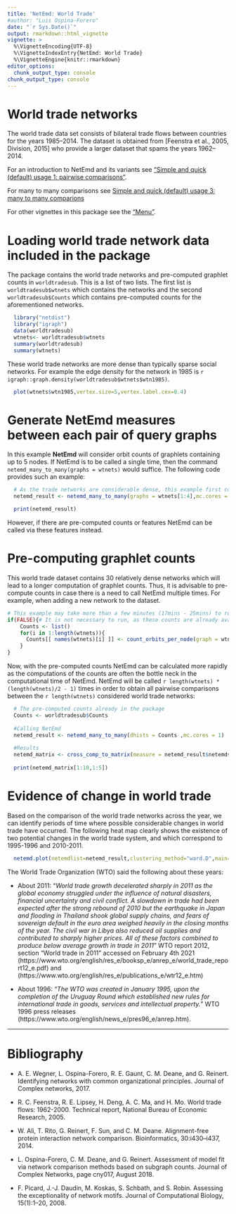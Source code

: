 ```yaml
---
title: 'NetEmd: World Trade'
#author: "Luis Ospina-Forero"
date: "`r Sys.Date()`"
output: rmarkdown::html_vignette
vignette: >
  %\VignetteEncoding{UTF-8}
  %\VignetteIndexEntry{NetEmd: World Trade}
  %\VignetteEngine{knitr::rmarkdown}
editor_options: 
  chunk_output_type: console
chunk_output_type: console
---
```


# World trade networks

The world trade data set consists of bilateral trade flows between countries for the years 1985–2014. The dataset is obtained from [Feenstra et al., 2005, Division, 2015] who provide a larger dataset that spams the years 1962–2014.

For an introduction to NetEmd and its variants see ["Simple and quick (default) usage 1: pairwise comparisons"](default_pairwise_usage.html). 

For many to many comparisons see [Simple and quick (default) usage 3: many to many comparions](ManyToMany.html)

For other vignettes in this package see the ["Menu"](V-Menu.html). 


# Loading world trade network data included in the package

The package contains the world trade networks and pre-computed graphlet counts in ` worldtradesub`. This is a list of two lists. The first list is `worldtradesub$wtnets` which contains the networks and the second `worldtradesub$Counts` which contains  pre-computed counts for the aforementioned networks.

```r
  library("netdist")
  library("igraph")
  data(worldtradesub)
  wtnets<- worldtradesub$wtnets
  summary(worldtradesub)
  summary(wtnets)
```

These world trade networks are more dense than typically sparse social networks. For example the edge density for the network in 1985 is `r igraph::graph.density(worldtradesub$wtnets$wtn1985)`.
```r
  plot(wtnets$wtn1985,vertex.size=5,vertex.label.cex=0.4)
```



# Generate NetEmd measures between each pair of query graphs
  
In this example **NetEmd** will consider orbit counts of graphlets containing up to 5 nodes.  If NetEmd is to be called a single time, then the command `netemd_many_to_many(graphs = wtnets)` would suffice. The following code provides such an example: 
```r
  # As the trade networks are considerable dense, this example first considers a small number of networks. This example may take some minutes to run.
  netemd_result <- netemd_many_to_many(graphs = wtnets[1:4],mc.cores = 1)

  print(netemd_result)
```
However, if there are pre-computed counts or features NetEmd can be called via these features instead.

# Pre-computing graphlet counts
  
This world trade dataset contains 30 relatively dense networks which will lead to a longer computation of graphlet counts. Thus, it is advisable to pre-compute counts in case there is a need to call NetEmd multiple times. For example, when adding a new network to the dataset.

```r
# This example may take more than a few minutes (17mins - 25mins) to run and it is not necessary to run it for the upcoming examples.
if(FALSE){# It is not necessary to run, as these counts are already available in.
    Counts <- list()
    for(i in 1:length(wtnets)){
      Counts[[ names(wtnets)[i] ]] <- count_orbits_per_node(graph = wtnets[[i]],max_graphlet_size = 5)
    }
}
```
  
Now, with the pre-computed counts NetEmd can be calculated more rapidly as the computations of the counts are often the bottle neck in the computational time of NetEmd. NetEmd will be called `r length(wtnets) * (length(wtnets)/2 - 1) ` times in order to obtain all pairwise comparisons between the `r length(wtnets)` considered world trade networks:
```r
  # The pre-computed counts already in the package
  Counts <- worldtradesub$Counts
  
  #Calling NetEmd 
  netemd_result <- netemd_many_to_many(dhists = Counts ,mc.cores = 1)
  
  #Results
  netemd_matrix <- cross_comp_to_matrix(measure = netemd_result$netemds, cross_comparison_spec = netemd_result$comp_spec)
  
  print(netemd_matrix[1:10,1:5])
```
  
# Evidence of change in world trade

Based on the comparison of the world trade networks across the year, we can identify periods of time where possible considerable changes in world trade have occurred. The following heat map clearly shows the existence of two potential
 changes in the world trade system, and which correspond to 1995-1996 and 2010-2011.
```r
  netemd.plot(netemdlist=netemd_result,clustering_method="ward.D",main="NetEmd",docluster = FALSE)
```

The World Trade Organization (WTO) said the following about these years:

* About 2011: "*World trade growth decelerated sharply in 2011 as the global economy struggled under the influence of natural disasters, financial uncertainty and civil conflict. A slowdown in trade had been expected after the strong rebound of 2010 but the earthquake in Japan and flooding in Thailand shook global supply chains, and fears of sovereign default in the euro area weighed heavily in the closing months of the year. The civil war in Libya also reduced oil supplies and contributed to sharply higher prices. All of these factors combined to produce below average growth in trade in 2011*" WTO report 2012, section "World trade in 2011" accessed on February 4th 2021 (https://www.wto.org/english/res_e/booksp_e/anrep_e/world_trade_report12_e.pdf) and (https://www.wto.org/english/res_e/publications_e/wtr12_e.htm)

* About 1996: "*The WTO was created in January 1995, upon the completion of the Uruguay Round which established new rules for international trade in goods, services and intellectual property.*" WTO 1996 press releases (https://www.wto.org/english/news_e/pres96_e/anrep.htm).


___

# Bibliography

* A. E. Wegner, L. Ospina-Forero, R. E. Gaunt, C. M. Deane, and G. Reinert. Identifying networks with common organizational principles. Journal of Complex networks, 2017.

* R. C. Feenstra, R. E. Lipsey, H. Deng, A. C. Ma, and H. Mo. World trade flows: 1962-2000. Technical report, National Bureau of Economic Research, 2005. 

* W. Ali, T. Rito, G. Reinert, F. Sun, and C. M. Deane. Alignment-free protein interaction network comparison. Bioinformatics, 30:i430–i437, 2014.

* L. Ospina-Forero, C. M. Deane, and G. Reinert. Assessment of model fit via network comparison methods based on subgraph counts. Journal of Complex Networks, page cny017, August 2018.

* F. Picard, J.-J. Daudin, M. Koskas, S. Schbath, and S. Robin. Assessing the exceptionality of network motifs. Journal of Computational Biology, 15(1):1–20, 2008.




